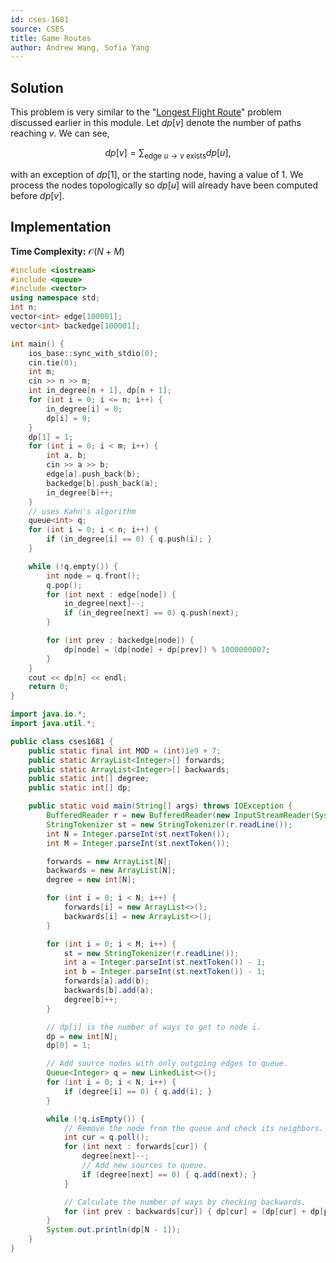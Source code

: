 ```yaml
---
id: cses-1681
source: CSES
title: Game Routes
author: Andrew Wang, Sofia Yang
---
```


## Solution

This problem is very similar to the "[Longest Flight Route](https://usaco.guide/gold/toposort?lang=py#solution---longest-flight-route)" problem discussed
earlier in this module. Let $dp[v]$ denote the number of paths reaching $v$. We
can see,

$$
dp[v]= \sum_{\text{edge } u\to v \text{ exists}}dp[u],
$$

with an exception of $dp[1]$, or the starting node, having a value of 1. We
process the nodes topologically so $dp[u]$ will already have been computed
before $dp[v]$.

## Implementation

**Time Complexity:** $\mathcal{O}(N+M)$

<LanguageSection>

<CPPSection>

```cpp
#include <iostream>
#include <queue>
#include <vector>
using namespace std;
int n;
vector<int> edge[100001];
vector<int> backedge[100001];

int main() {
	ios_base::sync_with_stdio(0);
	cin.tie(0);
	int m;
	cin >> n >> m;
	int in_degree[n + 1], dp[n + 1];
	for (int i = 0; i <= n; i++) {
		in_degree[i] = 0;
		dp[i] = 0;
	}
	dp[1] = 1;
	for (int i = 0; i < m; i++) {
		int a, b;
		cin >> a >> b;
		edge[a].push_back(b);
		backedge[b].push_back(a);
		in_degree[b]++;
	}
	// uses Kahn's algorithm
	queue<int> q;
	for (int i = 0; i < n; i++) {
		if (in_degree[i] == 0) { q.push(i); }
	}

	while (!q.empty()) {
		int node = q.front();
		q.pop();
		for (int next : edge[node]) {
			in_degree[next]--;
			if (in_degree[next] == 0) q.push(next);
		}

		for (int prev : backedge[node]) {
			dp[node] = (dp[node] + dp[prev]) % 1000000007;
		}
	}
	cout << dp[n] << endl;
	return 0;
}
```

</CPPSection>

<JavaSection>

```java
import java.io.*;
import java.util.*;

public class cses1681 {
	public static final int MOD = (int)1e9 + 7;
	public static ArrayList<Integer>[] forwards;
	public static ArrayList<Integer>[] backwards;
	public static int[] degree;
	public static int[] dp;

	public static void main(String[] args) throws IOException {
		BufferedReader r = new BufferedReader(new InputStreamReader(System.in));
		StringTokenizer st = new StringTokenizer(r.readLine());
		int N = Integer.parseInt(st.nextToken());
		int M = Integer.parseInt(st.nextToken());

		forwards = new ArrayList[N];
		backwards = new ArrayList[N];
		degree = new int[N];

		for (int i = 0; i < N; i++) {
			forwards[i] = new ArrayList<>();
			backwards[i] = new ArrayList<>();
		}

		for (int i = 0; i < M; i++) {
			st = new StringTokenizer(r.readLine());
			int a = Integer.parseInt(st.nextToken()) - 1;
			int b = Integer.parseInt(st.nextToken()) - 1;
			forwards[a].add(b);
			backwards[b].add(a);
			degree[b]++;
		}

		// dp[i] is the number of ways to get to node i.
		dp = new int[N];
		dp[0] = 1;

		// Add source nodes with only outgoing edges to queue.
		Queue<Integer> q = new LinkedList<>();
		for (int i = 0; i < N; i++) {
			if (degree[i] == 0) { q.add(i); }
		}

		while (!q.isEmpty()) {
			// Remove the node from the queue and check its neighbors.
			int cur = q.poll();
			for (int next : forwards[cur]) {
				degree[next]--;
				// Add new sources to queue.
				if (degree[next] == 0) { q.add(next); }
			}

			// Calculate the number of ways by checking backwards.
			for (int prev : backwards[cur]) { dp[cur] = (dp[cur] + dp[prev]) % MOD; }
		}
		System.out.println(dp[N - 1]);
	}
}
```
</JavaSection>
</LanguageSection>
